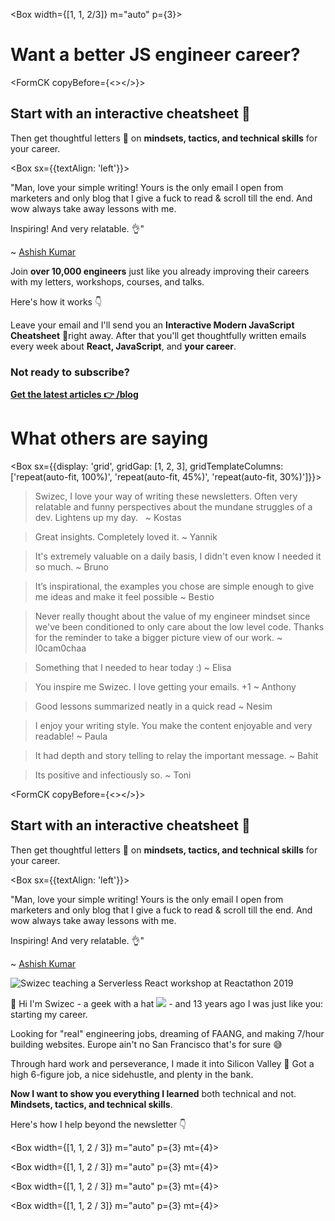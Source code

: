 
<Box width={[1, 1, 2/3]} m="auto" p={3}>

# Want a better JS engineer career?

<FormCK copyBefore={<></>}>

## Start with an interactive cheatsheet 📖

Then get thoughtful letters 💌 on **mindsets, tactics, and technical skills** for your career.

<Box sx={{textAlign: 'left'}}>

"Man, love your simple writing! Yours is the only email I open from marketers and only blog that I give a fuck to read & scroll till the end. And wow always take away lessons with me.

Inspiring! And very relatable. 👌"

~ [Ashish Kumar](https://twitter.com/ashfame/status/1286756578226405376)

</Box>

</FormCK>

Join **over 10,000 engineers** just like you already improving their careers with my letters, workshops, courses, and talks.

Here's how it works 👇

Leave your email and I'll send you an **Interactive Modern JavaScript Cheatsheet** 📖right away. After that you'll get thoughtfully written emails every week about **React, JavaScript**, and **your career**.

### Not ready to subscribe?

**[Get the latest articles 👉 /blog](/blog)**

# What others are saying

<Box sx={{display: 'grid', gridGap: [1, 2, 3], gridTemplateColumns: ['repeat(auto-fit, 100%)', 'repeat(auto-fit, 45%)', 'repeat(auto-fit, 30%)']}}>

> Swizec, I love your way of writing these newsletters. Often very relatable and funny perspectives about the mundane struggles of a dev. Lightens up my day.  
> ~ Kostas

> Great insights. Completely loved it.
> ~ Yannik

> It's extremely valuable on a daily basis, I didn't even know I needed it so much.
> ~ Bruno

> It’s inspirational, the examples you chose are simple enough to give me ideas and make it feel possible
> ~ Bestio

> Never really thought about the value of my engineer mindset since we've been conditioned to only care about the low level code. Thanks for the reminder to take a bigger picture view of our work.
> ~ l0cam0chaa

> Something that I needed to hear today :)
> ~ Elisa

> You inspire me Swizec. I love getting your emails. +1
> ~ Anthony

> Good lessons summarized neatly in a quick read
> ~ Nesim

> I enjoy your writing style. You make the content enjoyable and very readable!
> ~ Paula

> It had depth and story telling to relay the important message.
> ~ Bahit

> Its positive and infectiously so.
> ~ Toni

</Box>

<FormCK copyBefore={<></>}>

## Start with an interactive cheatsheet 📖

Then get thoughtful letters 💌 on **mindsets, tactics, and technical skills** for your career.

<Box sx={{textAlign: 'left'}}>

"Man, love your simple writing! Yours is the only email I open from marketers and only blog that I give a fuck to read & scroll till the end. And wow always take away lessons with me.

Inspiring! And very relatable. 👌"

~ [Ashish Kumar](https://twitter.com/ashfame/status/1286756578226405376)

</Box>

</FormCK>

![Swizec teaching a Serverless React workshop at Reactathon 2019](../images/swizec-workshop-6.jpg)

👋 Hi I'm Swizec - a geek with a hat ![](/favicon.png) - and 13 years ago I was just like you: starting my career.

Looking for "real" engineering jobs, dreaming of FAANG, and making 7/hour building websites. Europe ain't no San Francisco that's for sure 😅

Through hard work and perseverance, I made it into Silicon Valley 💪 Got a high 6-figure job, a nice sidehustle, and plenty in the bank.

**Now I want to show you everything I learned** both technical and not. **Mindsets, tactics, and technical skills**.

Here's how I help beyond the newsletter 👇

</Box>

<Box width={[1, 1, 2 / 3]} m="auto" p={3} mt={4}>
  <Workshops />
</Box>

<Box width={[1, 1, 2 / 3]} m="auto" p={3} mt={4}>
  <Courses />
</Box>

<Box width={[1, 1, 2 / 3]} m="auto" p={3} mt={4}>
  <Books />
</Box>

<Box width={[1, 1, 2 / 3]} m="auto" p={3} mt={4}>
  <Talks />
</Box>
